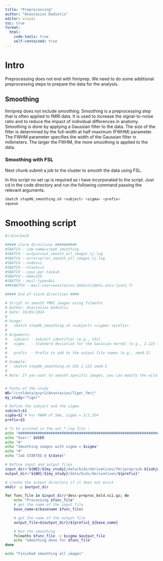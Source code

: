 ```yaml
---
title: "Preprocessing"
author: "Anastasios Dadiotis"
editor: visual
toc: true
format:
  html:
    code-tools: true
    self-contained: true
---
```


# Intro

Preprocessing does not end with fmriprep. We need to do some additional preprocessing steps to prepare the data for the analysis.

## Smoothing

fmriprep does not include smoothing. Smoothing is a preprocessing step that is often applied to fMRI data. It is used to increase the signal-to-noise ratio and to reduce the impact of individual differences in anatomy. Smoothing is done by applying a Gaussian filter to the data. The size of the filter is determined by the full-width at half-maximum (FWHM) parameter. The FWHM parameter specifies the width of the Gaussian filter in millimeters. The larger the FWHM, the more smoothing is applied to the data.

### Smoothing with FSL

Next chunk submit a job to the cluster to smooth the data using FSL.

In this script no set up is required as i have incorporated to the script. Just cd in the code directory and run the following command passing the relevant arguments.

``` bash
sbatch step06_smoothing.sh <subject> <sigma> <prefix>
squeue
```

# Smoothing script

``` .bash

#!/bin/bash

##### slurm directives ##########
#SBATCH --job-name=step6_smoothing
#SBATCH --output=out_smooth_all_images_%j.log
#SBATCH --error=error_smooth_all_images_%j.log
#SBATCH --nodes=1
#SBATCH --ntasks=1
#SBATCH --cpus-per-task=8
#SBATCH --mem=32G
#SBATCH --mail-type=ALL
###SBATCH --mail-user=anastasios.dadiotis@etu.univ-lyon1.fr

##### End of slurm directives ####

# Script to smooth fMRI images using fslmaths
# Author: Anastasios Dadiotis
# Date: 16/05/2024
#
# Usage:
#   sbatch step06_smoothing.sh <subject> <sigma> <prefix>
#
# Arguments:
#   subject - Subject identifier (e.g., CO1)
#   sigma   - Standard deviation for the Gaussian kernel (e.g., 2.123 for FWHM of 5mm) see https://kathleenhupfeld.com/how-to-smooth-images-in-fsl-its-different-from-spm/
#                                                                                          on how to smooth images in FSL
#   prefix  - Prefix to add to the output file names (e.g., smo0.5)
#
# Example:
#   sbatch step06_smoothing.sh CO1 2.123 smo0.5
#
# Note: If you want to smooth specific images, you can modify the wild card in the for loop below


# Paths of the study
WD="/crnldata/psyr2/Anastasios/Tiger_fmri"
my_study="Tiger"

# Define the subject and the sigma
subject=$1
sigma=$2 # For FWHM of 5mm, sigma = 5/2.354
prefix=$3

# To be printed in the out_*.log file :
echo "#########################################################################"
echo "User:" $USER
echo "#"
echo "Smoothing images with sigma = $sigma"
echo "#"
echo "Job STARTED @ $(date)"

# Define input and output files
input_dir="${WD}/${my_study}/data/bids/derivatives/fmriprep/sub-${subject}/ses-S01/func"
output_dir="${WD}/${my_study}/data/bids/derivatives/${prefix}"

# create the output directory if it does not exist
mkdir -p $output_dir

for func_file in $input_dir/*desc-preproc_bold.nii.gz; do
    echo "Processing $func_file"
    # get the name of the input file
    base_name=$(basename $func_file)

    # get the name of the output file
    output_file=${output_dir}/${prefix}_${base_name}

    # Run the smoothing
    fslmaths $func_file -s $sigma $output_file
    echo "Smoothing done for $func_file"
done

echo "Finished smoothing all images"
```
